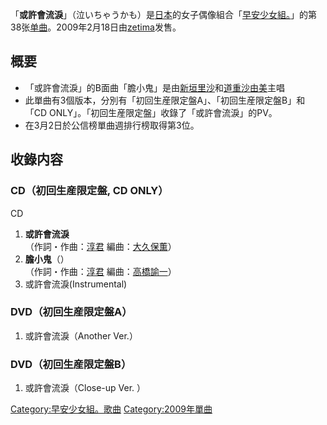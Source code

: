 {{unreferenced|time=2011-07-31T09:53:59+00:00}}
{{Infobox Single
| Name           = 或許會流淚
| Cover          = Img9b1c2bd4zik8zj.jpeg
| Artist         = [[早安少女組。|早安少女組。]]
| Album          = [[白金9人組|白金9人組]]
| A-side         = 或許會流淚
| B-side         = 膽小鬼
| Released       = 2009年2月18日
| Format         = [[单曲|单曲]]
| Recorded       = 2009年<br/>{{JPN}}
| Genre          = [[J-POP|J-POP]]
| Lenght         =
| Label          = [[zetima|zetima]]
| Writer         = [[淳君|淳君]]
| Producer       = [[淳君|淳君]]
| Certification  = 
| Chart position = * 週間最高排名第3位<small>（[[Oricon公信榜|Oricon]]）</small> 
| Last single    = [[胡椒警長|胡椒警長]]<br/>（2008年）
| This single    = '''或許會流淚'''<br/>（2009年）
| Next single    = [[無可奈何_追夢人|無可奈何 追夢人]]<br/>（2009年）
| Misc           =
}}

「'''或許會流淚'''」（泣いちゃうかも）是[[日本|日本]]的女子偶像組合「[[早安少女組。|早安少女組。]]」的第38张[[单曲|单曲]]。2009年2月18日由[[zetima|zetima]]发售。

== 概要 ==
* 「或許會流淚」的B面曲「膽小鬼」是由[[新垣里沙|新垣里沙]]和[[道重沙由美|道重沙由美]]主唱
* 此單曲有3個版本，分別有「初回生産限定盤A」、「初回生産限定盤B」和「CD ONLY」。「初回生産限定盤」收錄了「或許會流淚」的PV。
* 在3月2日於公信榜單曲週排行榜取得第3位。

== 收錄内容 ==
===CD（初回生産限定盤, CD ONLY）===
;CD
# '''或許會流淚'''<br/>（作詞・作曲：[[淳君|淳君]] 編曲：[[大久保薫|大久保薫]]）
# '''膽小鬼'''（{{lang|ja|弱虫}}）<br/>（作詞・作曲：[[淳君|淳君]]  編曲：[[高橋諭一|高橋諭一]]）
# 或許會流淚(Instrumental)


===DVD（初回生産限定盤A）===
# 或許會流淚（Another Ver.）

===DVD（初回生産限定盤B）===
# 或許會流淚（Close-up Ver. ）

{{早安少女組。}}

{{DEFAULTSORT:Naichau Kamo}}
[[Category:早安少女組。歌曲|Category:早安少女組。歌曲]]
[[Category:2009年單曲|Category:2009年單曲]]